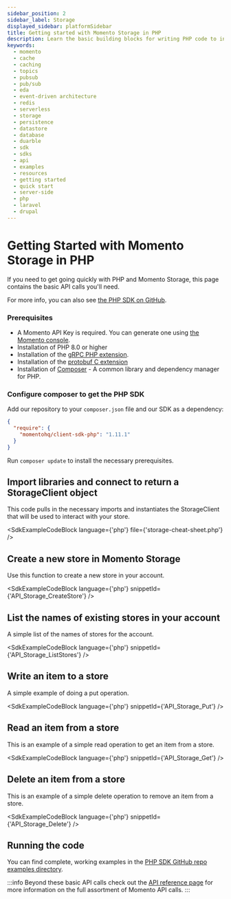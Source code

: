 ```yaml
---
sidebar_position: 2
sidebar_label: Storage
displayed_sidebar: platformSidebar
title: Getting started with Momento Storage in PHP
description: Learn the basic building blocks for writing PHP code to interact with Momento Storage.
keywords:
  - momento
  - cache
  - caching
  - topics
  - pubsub
  - pub/sub
  - eda
  - event-driven architecture
  - redis
  - serverless
  - storage
  - persistence
  - datastore
  - database
  - duarble
  - sdk
  - sdks
  - api
  - examples
  - resources
  - getting started
  - quick start
  - server-side
  - php
  - laravel
  - drupal
---
```



# Getting Started with Momento Storage in PHP

If you need to get going quickly with PHP and Momento Storage, this page contains the basic API calls you'll need.

For more info, you can also see [the PHP SDK on GitHub](https://github.com/momentohq/client-sdk-php).

### Prerequisites

* A Momento API Key is required. You can generate one using [the Momento console](https://console.gomomento.com/).
* Installation of PHP 8.0 or higher
* Installation of the [gRPC PHP extension](https://github.com/grpc/grpc/blob/master/src/php/README.md).
* Installation of the [protobuf C extension](https://developers.google.com/google-ads/api/docs/client-libs/php/protobuf#c_implementation)
* Installation of [Composer](https://getcomposer.org/doc/00-intro.md)  - A common library and dependency manager for PHP.

### Configure composer to get the PHP SDK

Add our repository to your `composer.json` file and our SDK as a dependency:

```json
{
  "require": {
    "momentohq/client-sdk-php": "1.11.1"
  }
}
```

Run `composer update` to install the necessary prerequisites.

## Import libraries and connect to return a StorageClient object

This code pulls in the necessary imports and instantiates the StorageClient that will be used to interact with your store.

<SdkExampleCodeBlock language={'php'} file={'storage-cheat-sheet.php'} />

## Create a new store in Momento Storage
Use this function to create a new store in your account.

<SdkExampleCodeBlock language={'php'} snippetId={'API_Storage_CreateStore'} />

## List the names of existing stores in your account
A simple list of the names of stores for the account.

<SdkExampleCodeBlock language={'php'} snippetId={'API_Storage_ListStores'} />

## Write an item to a store
A simple example of doing a put operation.

<SdkExampleCodeBlock language={'php'} snippetId={'API_Storage_Put'} />

## Read an item from a store
This is an example of a simple read operation to get an item from a store.

<SdkExampleCodeBlock language={'php'} snippetId={'API_Storage_Get'} />

## Delete an item from a store
This is an example of a simple delete operation to remove an item from a store.

<SdkExampleCodeBlock language={'php'} snippetId={'API_Storage_Delete'} />

## Running the code

You can find complete, working examples in the [PHP SDK GitHub repo examples directory](https://github.com/momentohq/client-sdk-php/blob/main/examples).

:::info
Beyond these basic API calls check out the [API reference page](/storage/develop/api-reference/index.mdx) for more information on the full assortment of Momento API calls.
:::
